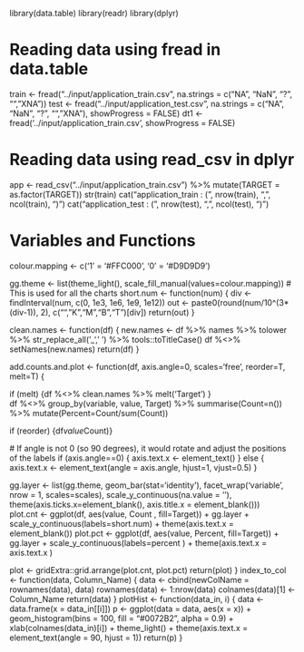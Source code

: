 library(data.table)
library(readr)
library(dplyr)

# Reading data using fread in data.table
train <- fread("../input/application_train.csv", na.strings = c("NA", "NaN", "?", "", "XNA"))
test <- fread("../input/application_test.csv", na.strings = c("NA", "NaN", "?", "", "XNA"), showProgress = FALSE)
dt1 <- fread('../input/application_train.csv', showProgress = FALSE)

# Reading data using read_csv in dplyr
app <- read_csv("../input/application_train.csv") %>% mutate(TARGET = as.factor(TARGET))
str(train)
cat("application_train : (", nrow(train), ",", ncol(train), ")\n")
cat("application_test : (", nrow(test), ",", ncol(test), ")\n")

# Variables and Functions
colour.mapping <- c('1' = '#FFC000', '0' = '#D9D9D9')

gg.theme <- list(theme_light(), scale_fill_manual(values=colour.mapping))  # This is used for all the charts
short.num <- function(num) { 
  div <- findInterval(num, c(0, 1e3, 1e6, 1e9, 1e12))
  out <- paste0(round(num/10^(3*(div-1)), 2), c("","K","M","B","T")[div])
  return(out)
}

clean.names <- function(df) {
  new.names <- df %>% names %>% tolower %>% str_replace_all('_', ' ') %>% tools::toTitleCase()
  df %<>% setNames(new.names) 
  return(df)
}

add.counts.and.plot <- function(df, axis.angle=0, scales='free', reorder=T, melt=T) {
  
  if (melt) {df %<>% clean.names %>% melt('Target') }  
  df %<>%
    group_by(variable, value, Target) %>%
    summarise(Count=n()) %>%
    mutate(Percent=Count/sum(Count))

  if (reorder) {df$value %<>% reorder(-df$Count)}
  
  # If angle is not 0 (so 90 degrees), it would rotate and adjust the positions of the labels
  if (axis.angle==0) {
    axis.text.x <- element_text()
  } else {
    axis.text.x <- element_text(angle = axis.angle, hjust=1, vjust=0.5)
  }
  
  gg.layer <- list(gg.theme,
                   geom_bar(stat='identity'),
                   facet_wrap('variable', nrow = 1, scales=scales),
                   scale_y_continuous(na.value = ''),
                   theme(axis.ticks.x=element_blank(), axis.title.x = element_blank()))  
  plot.cnt <- ggplot(df, aes(value, Count  , fill=Target)) + gg.layer + 
    scale_y_continuous(labels=short.num) + theme(axis.text.x = element_blank())
  plot.pct <- ggplot(df, aes(value, Percent, fill=Target)) + gg.layer + 
    scale_y_continuous(labels=percent  ) + theme(axis.text.x = axis.text.x    )
  
  plot <- gridExtra::grid.arrange(plot.cnt, plot.pct)
  return(plot)
}
index_to_col <- function(data, Column_Name) {
  data <- cbind(newColName = rownames(data), data)
  rownames(data) <- 1:nrow(data)
  colnames(data)[1] <- Column_Name
  return(data)
}
plotHist <- function(data_in, i) {
  data <- data.frame(x = data_in[[i]])
  p <- ggplot(data = data, aes(x = x)) +
    geom_histogram(bins = 100, fill = "#0072B2", alpha = 0.9) +
    xlab(colnames(data_in)[i]) +
    theme_light() +
    theme(axis.text.x = element_text(angle = 90, hjust = 1))
  return(p)
}
